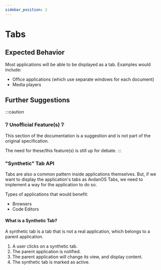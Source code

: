 ```yaml
---
sidebar_position: 2
---
```

# Tabs

<Notice type="wip" url="/docs/navda/multitasking/tabs.mdx" />


<AutoPlay src="/vid/tabs.webm" />

## Expected Behavior
Most applications will be able to be displayed as a tab.
Examples would include:
* Office applications (which use separate windows for each document)
* Media players

## Further Suggestions
:::caution
### ❔ Unofficial Feature(s) ❔
This section of the documentation is a suggestion and is not part of the original specification.

The need for these/this feature(s) is still up for debate.
:::
### "Synthetic" Tab API

<AutoPlay src="/vid/synthetic-tabs.webm" />

Tabs are also a common pattern inside applications themselves.
But, if we want to display the application's tabs as AvdanOS Tabs,
we need to implement a way for the application to do so.

Types of applications that would benefit:
* Browsers
* Code Editors

#### What is a Synthetic Tab?
A synthetic tab is a tab that is not a real application, which belongs 
to a parent application.

1. A user clicks on a synthetic tab.
2. The parent application is notified.
3. The parent application will change its view, and display content.
4. The synthetic tab is marked as active.